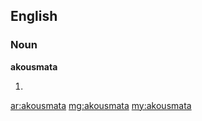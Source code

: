 ==English==
===Noun===
'''akousmata''' {{p}}

# {{plural of|[[akousma]]}}

[[ar:akousmata]]
[[mg:akousmata]]
[[my:akousmata]]